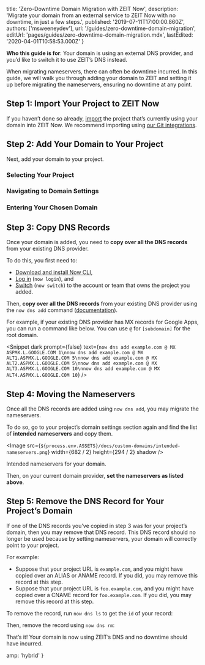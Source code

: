 
  title: 'Zero-Downtime Domain Migration with ZEIT Now',
  description:
    'Migrate your domain from an external service to ZEIT Now with no downtime, in just a few steps.',
  published: '2019-07-11T17:00:00.860Z',
  authors: ['msweeneydev'],
  url: '/guides/zero-downtime-domain-migration',
  editUrl: 'pages/guides/zero-downtime-domain-migration.mdx',
  lastEdited: '2020-04-01T10:58:53.000Z'
}

**Who this guide is for**: Your domain is using an external DNS provider, and you’d like to switch it to use ZEIT’s DNS instead.

When migrating nameservers, there can often be downtime incurred. In this guide, we will walk you through adding your domain to ZEIT and setting it up before migrating the nameservers, ensuring no downtime at any point.

## Step 1: Import Your Project to ZEIT Now

If you haven’t done so already, [import](/import) the project that’s currently using your domain into ZEIT Now. We recommend importing using [our Git integrations](/docs/v2/git-integrations).

## Step 2: Add Your Domain to Your Project

Next, add your domain to your project.

### Selecting Your Project

<Step1 />

### Navigating to Domain Settings

<Step2 />

### Entering Your Chosen Domain

<Step3 />

## Step 3: Copy DNS Records

Once your domain is added, you need to **copy over all the DNS records** from your existing DNS provider.

To do this, you first need to:

- [Download and install Now CLI](/download),
- [Log in](/docs/now-cli#commands/login) (`now login`), and
- [Switch](/docs/now-cli#commands/switch) (`now switch`) to the account or team that owns the project you added.

Then, **copy over all the DNS records** from your existing DNS provider using the `now dns add` command ([documentation](/docs/now-cli#commands/dns)).

<Snippet
  dark
  text="now dns add [domain] [subdomain] [A || AAAA || ALIAS || CNAME || TXT] [value]"
/>

For example, if your existing DNS provider has MX records for Google Apps, you can run a command like below. You can use `@` for `[subdomain]` for the root domain.

<Snippet
  dark
  prompt={false}
  text={`now dns add example.com @ MX ASPMX.L.GOOGLE.COM 1\nnow dns add example.com @ MX ALT1.ASPMX.L.GOOGLE.COM 5\nnow dns add example.com @ MX ALT2.ASPMX.L.GOOGLE.COM 5\nnow dns add example.com @ MX ALT3.ASPMX.L.GOOGLE.COM 10\nnow dns add example.com @ MX ALT4.ASPMX.L.GOOGLE.COM 10`}
/>

## Step 4: Moving the Nameservers

Once all the DNS records are added using `now dns add`, you may migrate the nameservers.

To do so, go to your project’s domain settings section again and find the list of **intended nameservers** and copy them.

<Image
  src={`${process.env.ASSETS}/docs/custom-domains/intended-nameservers.png`}
  width={682 / 2}
  height={294 / 2}
  shadow
/>
<Caption>Intended nameservers for your domain.</Caption>

Then, on your current domain provider, **set the nameservers as listed above**.

## Step 5: Remove the DNS Record for Your Project’s Domain

If one of the DNS records you’ve copied in step 3 was for your project’s domain, then you may remove that DNS record. This DNS record should no longer be used because by setting nameservers, your domain will correctly point to your project.

For example:

- Suppose that your project URL is `example.com`, and you might have copied over an ALIAS or ANAME record. If you did, you may remove this record at this step.
- Suppose that your project URL is `foo.example.com`, and you might have copied over a CNAME record for `foo.example.com`. If you did, you may remove this record at this step.

To remove the record, run `now dns ls` to get the `id` of your record:

<Snippet dark text="now dns ls" />

Then, remove the record using `now dns rm`:

<Snippet dark text="now dns rm" />

That’s it! Your domain is now using ZEIT’s DNS and no downtime should have incurred.


  amp: 'hybrid'
}
